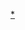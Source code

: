 {{Navbox
|name=中國新歌聲
|title=[[中国新歌声|中国好声音]]（''Sing! China ''）
|bodyclass = hlist

|above=制作电视台：[[浙江卫视]]

|group2=主持人
|list2=
*[[李咏]]（2016，正赛和特备节目，总决赛除外）
*[[伊一]]（2016、2017、2019－2021，特备节目和总决赛）
*[[华少]]（2016，仅总决赛；2017－2021，正赛）
*[[沈涛]]（2017，特备节目）
*[[罗希 (主持人)|罗希]]（2018，特备节目）
*[[池长庚]]（2020－2021，特备节目）

|group3=导师
|list3=
*[[刘欢]]（2017）
*[[陳奕迅]]（2017）
*[[庾澄慶]]（2016、2018－2019）
*[[周杰伦]]（2016－2018）
*[[王力宏]]（2019）
*[[李健]]（2018、2020）
*[[謝霆鋒]]（2018、2020）
*[[李宇春]]（2020）
*[[汪峰]]（2016、2021）
*[[那英]]（2016－2017、2019、2021）
*[[李荣浩]]（2019－2021）
*[[李克勤]]（2021）
*[[廖昌永]]（2021）

|group4=夢想导师
|list4=
*[[費玉清]]（2016）
*[[蔡健雅]]（2016）
*[[郎朗]]（2016）
*[[范曉萱]]（2016）

|group5=导师助教
|list5=
*[[吳莫愁]]（2021）
*[[黃霄雲]]（2021）
*[[張碧晨]]（2021）
*[[吉克雋逸]]（2021）

|group6=助唱嘉賓
|list6=
*[[李榮浩]]（2017）
*[[楊千嬅]]（2017）
*[[黃韻玲]]（2017）
*[[魏如萱]]（2017）
*[[梁博]]（2017）
*[[周深]]（2017）
*[[張碧晨]]（2017）
*[[張磊 (歌手)|張磊]]（2017）
*[[张杰 (中国大陆歌手)|张杰]]（2017）
*[[譚維維]]（2017）
*[[曹楊]]（2017）
*[[庾澄慶]]（2017）
*[[那英]]（2017）

|group7=季度
|list7=
*[[中国新歌声 (第一季)|第一季]]
*[[中国新歌声 (第二季)|第二季]]
*[[2018中国好声音|2018]]
*[[2019中国好声音|2019]]
*[[2020中国好声音|2020]]
*[[2021中国好声音|2021]]
}}<noinclude>
[[Category:中国新歌声|*]]
</noinclude>